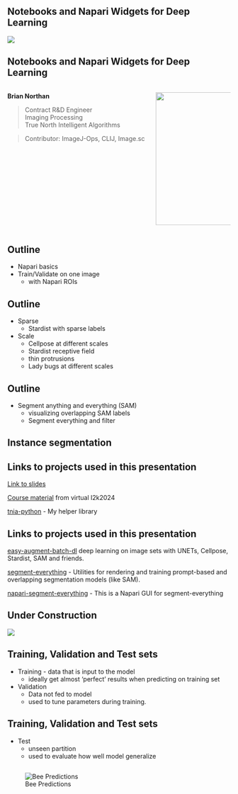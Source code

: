 ## Notebooks and Napari Widgets for Deep Learning

![](url_qrcodecreator.com_18_38_23.png)


## Notebooks and Napari Widgets for Deep Learning


:::: {.columns}

::: {.column width="65%"}
**Brian Northan**

>Contract R&D Engineer  
>Imaging Processing  
>True North Intelligent Algorithms  

>Contributor: ImageJ-Ops, CLIJ, Image.sc
:::

::: {.column width="35%"}
![](logo.jpeg){width="300" fig-alt="tnia logo" fig-align="right"}
:::

::::

## Outline

* Napari basics
* Train/Validate on one image
    * with Napari ROIs

## Outline

* Sparse
    * Stardist with sparse labels
* Scale
    * Cellpose at different scales
    * Stardist receptive field
    * thin protrusions
    * Lady bugs at different scales

## Outline

* Segment anything and everything (SAM)
    * visualizing overlapping SAM labels
    * Segment everything and filter

## Instance segmentation

## Links to projects used in this presentation 

[Link to slides](https://github.com/True-North-Intelligent-Algorithms/notebooks-and-napari-widgets-for-dl-quarto)

[Course material](https://true-north-intelligent-algorithms.github.io/notebooks-and-napari-widgets-for-dl/intro.html) from virtual I2k2024

[tnia-python](https://github.com/True-North-Intelligent-Algorithms/tnia-python) - My helper library


## Links to projects used in this presentation

[easy-augment-batch-dl](https://github.com/True-North-Intelligent-Algorithms/napari-easy-augment-batch-dl) deep learning on image sets with UNETs, Cellpose, Stardist, SAM and friends.

[segment-everything](https://github.com/True-North-Intelligent-Algorithms/segment-everything) - Utilities for rendering and training prompt-based and overlapping segmentation models (like SAM).  

[napari-segment-everything](https://github.com/True-North-Intelligent-Algorithms/napari-segment-everything) - This is a Napari GUI for segment-everything

## Under Construction

![](under_construction.jpg)

## Training, Validation and Test sets

* Training - data that is input to the model
    * ideally get almost 'perfect' results when predicting on training set
* Validation 
    * Data not fed to model
    * used to tune parameters during training.  


## Training, Validation and Test sets
* Test 
    * unseen partition 
    * used to evaluate how well model generalize

## 
![Bee Predictions](./bee-predictions.png)


